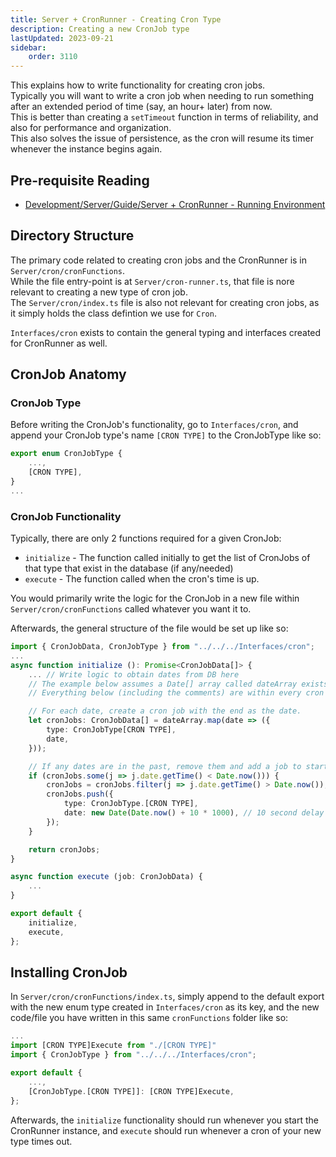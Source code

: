 ```yaml
---
title: Server + CronRunner - Creating Cron Type
description: Creating a new CronJob type 
lastUpdated: 2023-09-21
sidebar:
    order: 3110
---
```


This explains how to write functionality for creating cron jobs.\
Typically you will want to write a cron job when needing to run something after an extended period of time (say, an hour+ later) from now.\
This is better than creating a `setTimeout` function in terms of reliability, and also for performance and organization.\
This also solves the issue of persistence, as the cron will resume its timer whenever the instance begins again.

## Pre-requisite Reading
- [Development/Server/Guide/Server + CronRunner - Running Environment](../server-running-environment)

## Directory Structure
The primary code related to creating cron jobs and the CronRunner is in `Server/cron/cronFunctions`.\
While the file entry-point is at `Server/cron-runner.ts`, that file is nore relevant to creating a new type of cron job.\
The `Server/cron/index.ts` file is also not relevant for creating cron jobs, as it simply holds the class defintion we use for `Cron`.

`Interfaces/cron` exists to contain the general typing and interfaces created for CronRunner as well.

## CronJob Anatomy

### CronJob Type 

Before writing the CronJob's functionality, go to `Interfaces/cron`, and append your CronJob type's name `[CRON TYPE]` to the CronJobType like so:
```ts
export enum CronJobType {
    ...,
    [CRON TYPE],
}
...
```

### CronJob Functionality

Typically, there are only 2 functions required for a given CronJob:
- `initialize` - The function called initially to get the list of CronJobs of that type that exist in the database (if any/needed)
- `execute` - The function called when the cron's time is up.

You would primarily write the logic for the CronJob in a new file within `Server/cron/cronFunctions` called whatever you want it to.

Afterwards, the general structure of the file would be set up like so:
```ts
import { CronJobData, CronJobType } from "../../../Interfaces/cron";
...
async function initialize (): Promise<CronJobData[]> {
    ... // Write logic to obtain dates from DB here
    // The example below assumes a Date[] array called dateArray exists at the end
    // Everything below (including the comments) are within every cron job file

    // For each date, create a cron job with the end as the date.
    let cronJobs: CronJobData[] = dateArray.map(date => ({
        type: CronJobType[CRON TYPE],
        date,
    }));

    // If any dates are in the past, remove them and add a job to start instantly.
    if (cronJobs.some(j => j.date.getTime() < Date.now())) {
        cronJobs = cronJobs.filter(j => j.date.getTime() > Date.now());
        cronJobs.push({
            type: CronJobType.[CRON TYPE],
            date: new Date(Date.now() + 10 * 1000), // 10 second delay to avoid Date in past error
        });
    }

    return cronJobs;
}

async function execute (job: CronJobData) {
    ...
}

export default {
    initialize,
    execute,
};
```

## Installing CronJob

In `Server/cron/cronFunctions/index.ts`, simply append to the default export with the new enum type created in `Interfaces/cron` as its key, and the new code/file you have written in this same `cronFunctions` folder like so:
```ts
...
import [CRON TYPE]Execute from "./[CRON TYPE]"
import { CronJobType } from "../../../Interfaces/cron";

export default {
    ...,
    [CronJobType.[CRON TYPE]]: [CRON TYPE]Execute,
};
```

Afterwards, the `initialize` functionality should run whenever you start the CronRunner instance, and `execute` should run whenever a cron of your new type times out.